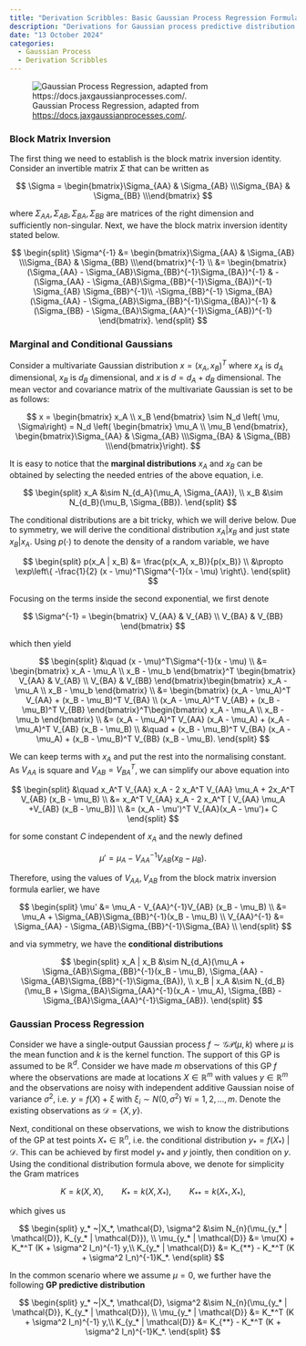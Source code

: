 ```yaml
---
title: "Derivation Scribbles: Basic Gaussian Process Regression Formula"
description: "Derivations for Gaussian process predictive distribution. Single-output GP, observation with additive Gaussian noise."
date: "13 October 2024"
categories:
  - Gaussian Process
  - Derivation Scribbles
---
```


![Gaussian Process Regression, adapted from [https://docs.jaxgaussianprocesses.com/](https://docs.jaxgaussianprocesses.com/).](gp.svg)

### Block Matrix Inversion

The first thing we need to establish is the block matrix inversion identity. Consider an invertible matrix $\Sigma$ that can be written as 

$$
\Sigma = \begin{bmatrix}\Sigma_{AA} & \Sigma_{AB} \\\Sigma_{BA} & \Sigma_{BB} \\\end{bmatrix}
$$

where $\Sigma_{AA}, \Sigma_{AB}, \Sigma_{BA}, \Sigma_{BB}$ are matrices of the right dimension and sufficiently non-singular. Next, we have the block matrix inversion identity stated below. 

$$
\begin{split}
\Sigma^{-1} &= \begin{bmatrix}\Sigma_{AA} & \Sigma_{AB} \\\Sigma_{BA} & \Sigma_{BB} \\\end{bmatrix}^{-1} \\
&= \begin{bmatrix} (\Sigma_{AA} - \Sigma_{AB}\Sigma_{BB}^{-1}\Sigma_{BA})^{-1}  & -(\Sigma_{AA} - \Sigma_{AB}\Sigma_{BB}^{-1}\Sigma_{BA})^{-1} \Sigma_{AB} \Sigma_{BB}^{-1}\\ -\Sigma_{BB}^{-1} \Sigma_{BA}(\Sigma_{AA} - \Sigma_{AB}\Sigma_{BB}^{-1}\Sigma_{BA})^{-1}  & (\Sigma_{BB} - \Sigma_{BA}\Sigma_{AA}^{-1}\Sigma_{AB})^{-1} \end{bmatrix}.
\end{split}
$$

### Marginal and Conditional Gaussians

Consider a multivariate Gaussian distribution $x = (x_A, x_B)^T$ where $x_A$ is $d_A$ dimensional, $x_B$ is $d_B$ dimensional, and $x$ is $d = d_A + d_B$ dimensional. The mean vector and covariance matrix of the multivariate Gaussian is set to be as follows: 

$$
x = \begin{bmatrix} x_A \\ x_B \end{bmatrix} \sim N_d \left( \mu, \Sigma\right) = N_d \left( \begin{bmatrix} \mu_A \\ \mu_B \end{bmatrix}, \begin{bmatrix}\Sigma_{AA} & \Sigma_{AB} \\\Sigma_{BA} & \Sigma_{BB} \\\end{bmatrix}\right).
$$

It is easy to notice that the **marginal distributions** $x_A$ and $x_B$ can be obtained by selecting the needed entries of the above equation, i.e. 

$$
\begin{split}
x_A &\sim N_{d_A}(\mu_A, \Sigma_{AA}), \\
x_B &\sim N_{d_B}(\mu_B, \Sigma_{BB}). 
\end{split}
$$

The conditional distributions are a bit tricky, which we will derive below. Due to symmetry, we will derive the conditional distribution $x_A | x_B$ and just state $x_B | x_A$. Using $p(\cdot)$ to denote the density of a random variable, we have 

$$
\begin{split}
p(x_A | x_B) &= \frac{p(x_A, x_B)}{p(x_B)} \\ &\propto \exp\left\{  -\frac{1}{2} (x - \mu)^T\Sigma^{-1}(x - \mu) \right\}.
\end{split}
$$

Focusing on the terms inside the second exponential, we first denote 

$$
\Sigma^{-1} = \begin{bmatrix} V_{AA} & V_{AB} \\ V_{BA} & V_{BB} \end{bmatrix}
$$

which then yield

$$
\begin{split} 
&\quad  (x - \mu)^T\Sigma^{-1}(x - \mu) \\
&=  \begin{bmatrix} x_A - \mu_A \\ x_B - \mu_b \end{bmatrix}^T \begin{bmatrix} V_{AA} & V_{AB} \\ V_{BA} & V_{BB} \end{bmatrix}\begin{bmatrix} x_A - \mu_A \\ x_B - \mu_b \end{bmatrix}  \\
&= \begin{bmatrix} (x_A - \mu_A)^T V_{AA} + (x_B - \mu_B)^T V_{BA} \\ (x_A - \mu_A)^T V_{AB} + (x_B - \mu_B)^T V_{BB} \end{bmatrix}^T\begin{bmatrix} x_A - \mu_A \\ x_B - \mu_b \end{bmatrix} \\
&= (x_A - \mu_A)^T V_{AA} (x_A - \mu_A) + (x_A - \mu_A)^T V_{AB} (x_B - \mu_B) \\
&\quad +  (x_B - \mu_B)^T V_{BA} (x_A - \mu_A) + (x_B - \mu_B)^T V_{BB} (x_B - \mu_B).
\end{split}
$$

We can keep terms with $x_A$ and put the rest into the normalising constant. As $V_{AA}$ is square and $V_{AB}= V_{BA}^T$, we can simplify our above equation into 

$$
\begin{split} 
&\quad x_A^T V_{AA} x_A - 2 x_A^T V_{AA} \mu_A + 2x_A^T V_{AB} (x_B - \mu_B) \\
&= x_A^T V_{AA} x_A - 2 x_A^T [ V_{AA} \mu_A +V_{AB} (x_B - \mu_B)] \\
&= (x_A - \mu')^T V_{AA}(x_A - \mu')+ C
\end{split}
$$

for some constant $C$ independent of $x_A$ and the newly defined 

$$
\mu' = \mu_A - V_{AA}^{-1}V_{AB} (x_B - \mu_B).
$$

Therefore, using the values of $V_{AA}, V_{AB}$ from the block matrix inversion formula earlier, we have 

$$
\begin{split}
\mu' &= \mu_A - V_{AA}^{-1}V_{AB} (x_B - \mu_B) \\
&= \mu_A + \Sigma_{AB}\Sigma_{BB}^{-1}(x_B - \mu_B) \\
V_{AA}^{-1} &= \Sigma_{AA} - \Sigma_{AB}\Sigma_{BB}^{-1}\Sigma_{BA} \\
\end{split}
$$

and via symmetry, we have the **conditional distributions**

$$
\begin{split}
x_A | x_B &\sim N_{d_A}(\mu_A + \Sigma_{AB}\Sigma_{BB}^{-1}(x_B - \mu_B), \Sigma_{AA} - \Sigma_{AB}\Sigma_{BB}^{-1}\Sigma_{BA}), \\
x_B | x_A &\sim N_{d_B}(\mu_B + \Sigma_{BA}\Sigma_{AA}^{-1}(x_A - \mu_A), \Sigma_{BB} - \Sigma_{BA}\Sigma_{AA}^{-1}\Sigma_{AB}). 
\end{split}
$$

### Gaussian Process Regression

Consider we have a single-output Gaussian process $f \sim \mathcal{GP}(\mu, k)$ where $\mu$ is the mean function and $k$ is the kernel function. The support of this GP is assumed to be $\mathbb{R}^d$. Consider we have made $m$ observations of this GP $f$ where the observations are made at locations $X \in \mathbb{R}^m$ with values $y \in \mathbb{R}^m$ and the observations are noisy with independent additive Gaussian noise of variance $\sigma^2$, i.e. $y = f(X) + \xi$ with $\xi_i \sim N(0, \sigma^2) ~\forall i = 1, 2, \ldots, m$. Denote the existing observations as $\mathcal{D} = \{ X, y \}$.

Next, conditional on these observations, we wish to know the distributions of the GP at test points $X_* \in \mathbb{R}^n$, i.e. the conditional distribution $y_* = f(X_*) ~| \mathcal{D}$. This can be achieved by first model $y_*$ and $y$ jointly, then condition on $y$. Using the conditional distribution formula above, we denote for simplicity the Gram matrices

$$
K = k(X, X), \qquad K_* = k(X, X_*), \qquad K_{**}=k(X_*, X_*),
$$

which gives us 

$$
\begin{split} 
y_* ~|X_*, \mathcal{D}, \sigma^2 &\sim N_{n}(\mu_{y_* | \mathcal{D}}, K_{y_* | \mathcal{D}}), \\
\mu_{y_* | \mathcal{D}} &= \mu(X) + K_*^T (K + \sigma^2 I_n)^{-1} y,\\
K_{y_* | \mathcal{D}} &= K_{**} - K_*^T (K + \sigma^2 I_n)^{-1}K_*.
\end{split}
$$

In the common scenario where we assume $\mu = 0$, we further have the following **GP predictive distribution**

$$
\begin{split} 
y_* ~|X_*, \mathcal{D}, \sigma^2 &\sim N_{n}(\mu_{y_* | \mathcal{D}}, K_{y_* | \mathcal{D}}), \\
\mu_{y_* | \mathcal{D}} &= K_*^T (K + \sigma^2 I_n)^{-1} y,\\
K_{y_* | \mathcal{D}} &= K_{**} - K_*^T (K + \sigma^2 I_n)^{-1}K_*.
\end{split}
$$



